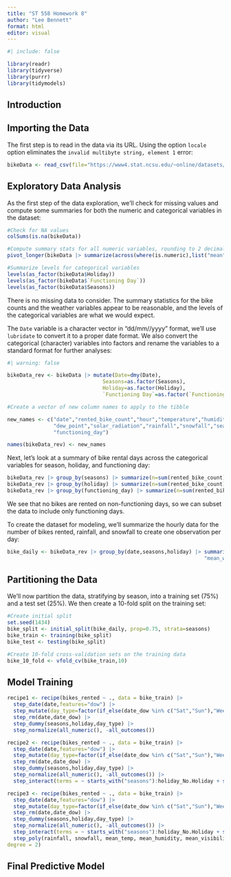 ```yaml
---
title: "ST 558 Homework 8"
author: "Lee Bennett"
format: html
editor: visual
---
```


```r
#| include: false

library(readr)
library(tidyverse)
library(purrr)
library(tidymodels)
```

## Introduction

## Importing the Data

The first step is to read in the data via its URL. Using the option `locale` option eliminates the `invalid multibyte string, element 1` error:

```r
bikeData <- read_csv(file="https://www4.stat.ncsu.edu/~online/datasets/SeoulBikeData.csv",locale=locale(encoding="latin1"))
```

## Exploratory Data Analysis

As the first step of the data exploration, we'll check for missing values and compute some summaries for both the numeric and categorical variables in the dataset:

```r
#Check for NA values
colSums(is.na(bikeData))

#Compute summary stats for all numeric variables, rounding to 2 decimal places
pivot_longer(bikeData |> summarize(across(where(is.numeric),list("mean"=mean,"sd"=sd),.names="{.fn}_{.col}")),everything()) |> mutate (across(where(is.numeric), ~num(.x,digits=2)))

#Summarize levels for categorical variables
levels(as_factor(bikeData$Holiday))
levels(as_factor(bikeData$`Functioning Day`))
levels(as_factor(bikeData$Seasons))
```

There is no missing data to consider. The summary statistics for the bike counts and the weather variables appear to be reasonable, and the levels of the categorical variables are what we would expect.

The `Date` variable is a character vector in "dd/mm//yyyy" format, we'll use `lubridate` to convert it to a proper date format. We also convert the categorical (character) variables into factors and rename the variables to a standard format for further analyses:

```r
#| warning: false

bikeData_rev <- bikeData |> mutate(Date=dmy(Date),
                               Seasons=as.factor(Seasons),
                               Holiday=as.factor(Holiday),
                               `Functioning Day`=as.factor(`Functioning Day`))

#Create a vector of new column names to apply to the tibble

new_names <- c("date","rented_bike_count","hour","temperature","humidity","wind_speed","visibility",
               "dew_point","solar_radiation","rainfall","snowfall","seasons","holiday",
               "functioning_day")

names(bikeData_rev) <- new_names

```

Next, let's look at a summary of bike rental days across the categorical variables for season, holiday, and functioning day:

```r
bikeData_rev |> group_by(seasons) |> summarize(n=sum(rented_bike_count))
bikeData_rev |> group_by(holiday) |> summarize(n=sum(rented_bike_count))
bikeData_rev |> group_by(functioning_day) |> summarize(n=sum(rented_bike_count))
```

We see that no bikes are rented on non-functioning days, so we can subset the data to include only functioning days.

To create the dataset for modeling, we'll summarize the hourly data for the number of bikes rented, rainfall, and snowfall to create one observation per day:

```r
bike_daily <- bikeData_rev |> group_by(date,seasons,holiday) |> summarize("rainfall"=sum(rainfall),"snowfall"=sum(snowfall),"bikes_rented"=sum(rented_bike_count),                                                                 "mean_temp"=mean(temperature),"mean_humidity"=mean(humidity),"mean_visibility"=mean(visibility), "mean_solar_radiation"=mean(solar_radiation),
                                                                "mean_wind"=mean(wind_speed), "mean_dew_point"=mean(dew_point)) |> select(date,seasons,holiday,rainfall,snowfall,bikes_rented,starts_with("mean"))


```

## Partitioning the Data

We'll now partition the data, stratifying by season, into a training set (75%) and a test set (25%). We then create a 10-fold split on the training set:

```r

#Create initial split
set.seed(1434)
bike_split <- initial_split(bike_daily, prop=0.75, strata=seasons)
bike_train <- training(bike_split)
bike_test <- testing(bike_split)

#Create 10-fold cross-validation sets on the training data
bike_10_fold <- vfold_cv(bike_train,10)
```

## Model Training

```r
recipe1 <- recipe(bikes_rented ~ ., data = bike_train) |>
  step_date(date,features="dow") |>
  step_mutate(day_type=factor(if_else(date_dow %in% c("Sat","Sun"),"Weekend","Weekday"))) |>
  step_rm(date,date_dow) |>
  step_dummy(seasons,holiday,day_type) |>
  step_normalize(all_numeric(), -all_outcomes())
```

```r
recipe2 <- recipe(bikes_rented ~ ., data = bike_train) |>
  step_date(date,features="dow") |>
  step_mutate(day_type=factor(if_else(date_dow %in% c("Sat","Sun"),"Weekend","Weekday"))) |>
  step_rm(date,date_dow) |>
  step_dummy(seasons,holiday,day_type) |>
  step_normalize(all_numeric(), -all_outcomes()) |>
  step_interact(terms = ~ starts_with("seasons"):holiday_No.Holiday + starts_with("seasons"):mean_temp + rainfall:mean_temp)
```

```r
recipe3 <- recipe(bikes_rented ~ ., data = bike_train) |>
  step_date(date,features="dow") |>
  step_mutate(day_type=factor(if_else(date_dow %in% c("Sat","Sun"),"Weekend","Weekday"))) |>
  step_rm(date,date_dow) |>
  step_dummy(seasons,holiday,day_type) |>
  step_normalize(all_numeric(), -all_outcomes()) |>
  step_interact(terms = ~ starts_with("seasons"):holiday_No.Holiday + starts_with("seasons"):mean_temp + rainfall:mean_temp) |>
  step_poly(rainfall, snowfall, mean_temp, mean_humidity, mean_visibility, mean_solar_radiation, mean_wind, mean_dew_point,
degree = 2)
```

## Final Predictive Model
